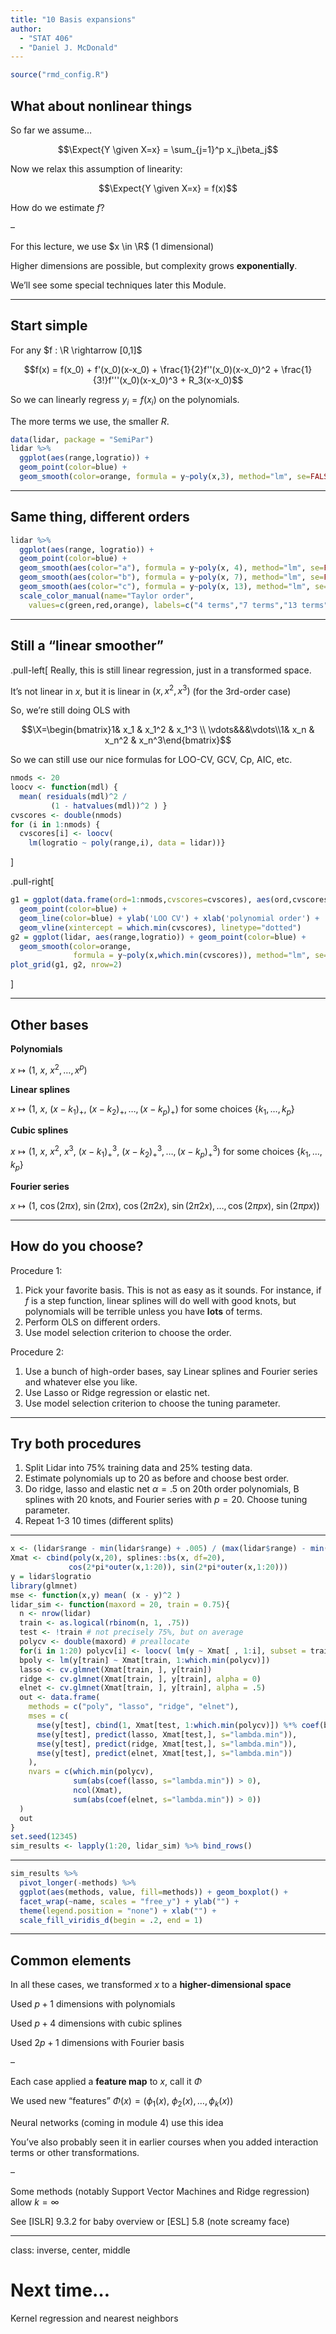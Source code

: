 ```yaml
---
title: "10 Basis expansions"
author: 
  - "STAT 406"
  - "Daniel J. McDonald"
---
```


```r
source("rmd_config.R")
```

## What about nonlinear things

$$\newcommand{\Expect}[1]{E\left[ #1 \right]}
\newcommand{\Var}[1]{\mathrm{Var}\left[ #1 \right]}
\newcommand{\Cov}[2]{\mathrm{Cov}\left[#1,\ #2\right]}
\newcommand{\given}{\ \vert\ }
\newcommand{\R}{\mathbb{R}}
\newcommand{\tr}[1]{\mbox{tr}(#1)}
\newcommand{\X}{\mathbf{X}}
\newcommand{\y}{\mathbf{y}}$$

So far we assume...

$$\Expect{Y \given X=x} = \sum_{j=1}^p x_j\beta_j$$

Now we relax this assumption of linearity:

$$\Expect{Y \given X=x} = f(x)$$

How do we estimate $f$?

--

For this lecture, we use $x \in \R$ (1 dimensional)

Higher dimensions are possible, but complexity grows __exponentially__.

We'll see some special techniques later this Module.

---

## Start simple

For any $f : \R \rightarrow [0,1]$

$$f(x) = f(x_0) + f'(x_0)(x-x_0) + \frac{1}{2}f''(x_0)(x-x_0)^2 + \frac{1}{3!}f'''(x_0)(x-x_0)^3 + R_3(x-x_0)$$

So we can linearly regress $y_i = f(x_i)$ on the polynomials.

The more terms we use, the smaller $R$.

```r
data(lidar, package = "SemiPar")
lidar %>% 
  ggplot(aes(range,logratio)) + 
  geom_point(color=blue) +
  geom_smooth(color=orange, formula = y~poly(x,3), method="lm", se=FALSE)
```

---

## Same thing, different orders

```r
lidar %>% 
  ggplot(aes(range, logratio)) + 
  geom_point(color=blue) + 
  geom_smooth(aes(color="a"), formula = y~poly(x, 4), method="lm", se=FALSE) +
  geom_smooth(aes(color="b"), formula = y~poly(x, 7), method="lm", se=FALSE) +
  geom_smooth(aes(color="c"), formula = y~poly(x, 13), method="lm", se=FALSE) +
  scale_color_manual(name="Taylor order",
    values=c(green,red,orange), labels=c("4 terms","7 terms","13 terms"))
```


---

## Still a "linear smoother"

.pull-left[
Really, this is still linear regression, just in a transformed space.

It's not linear in $x$, but it is linear in $(x,x^2,x^3)$ (for the 3rd-order case)

So, we're still doing OLS with

$$\X=\begin{bmatrix}1& x_1 & x_1^2 & x_1^3 \\ \vdots&&&\vdots\\1& x_n & x_n^2 & x_n^3\end{bmatrix}$$

So we can still use our nice formulas for LOO-CV, GCV, Cp, AIC, etc.


```r
nmods <- 20
loocv <- function(mdl) { 
  mean( residuals(mdl)^2 / 
         (1 - hatvalues(mdl))^2 ) }
cvscores <- double(nmods)
for (i in 1:nmods) {
  cvscores[i] <- loocv(
    lm(logratio ~ poly(range,i), data = lidar))}
```
]

.pull-right[

```r
g1 = ggplot(data.frame(ord=1:nmods,cvscores=cvscores), aes(ord,cvscores)) +
  geom_point(color=blue) +
  geom_line(color=blue) + ylab('LOO CV') + xlab('polynomial order') +
  geom_vline(xintercept = which.min(cvscores), linetype="dotted") 
g2 = ggplot(lidar, aes(range,logratio)) + geom_point(color=blue) + 
  geom_smooth(color=orange, 
              formula = y~poly(x,which.min(cvscores)), method="lm", se=FALSE) + ggtitle("Best model")
plot_grid(g1, g2, nrow=2)
```
]

---

## Other bases

__Polynomials__

$x \mapsto \left(1,\ x,\ x^2, \ldots, x^p\right)$

__Linear splines__

$x \mapsto \bigg(1,\ x,\ (x-k_1)_+,\ (x-k_2)_+,\ldots, (x-k_p)_+\bigg)$ for some choices $\{k_1,\ldots,k_p\}$

__Cubic splines__

$x \mapsto \bigg(1,\ x,\ x^2,\ x^3,\ (x-k_1)^3_+,\ (x-k_2)^3_+,\ldots, (x-k_p)^3_+\bigg)$ for some choices $\{k_1,\ldots,k_p\}$

__Fourier series__

$x \mapsto \bigg(1,\ \cos(2\pi x),\ \sin(2\pi x),\ \cos(2\pi 2 x),\ \sin(2\pi 2 x), \ldots, \cos(2\pi p x),\ \sin(2\pi p x)\bigg)$

---

## How do you choose?

Procedure 1:

1. Pick your favorite basis. This is not as easy as it sounds. For instance, if $f$ is a step function, linear splines will do well with good knots, but polynomials will be terrible unless you have __lots__ of terms.
2. Perform OLS on different orders.
3. Use model selection criterion to choose the order.

Procedure 2:

1. Use a bunch of high-order bases, say Linear splines and Fourier series and whatever else you like.
2. Use Lasso or Ridge regression or elastic net.
3. Use model selection criterion to choose the tuning parameter.

---

## Try both procedures

1. Split Lidar into 75% training data and 25% testing data.
2. Estimate polynomials up to 20 as before and choose best order.
3. Do ridge, lasso and elastic net $\alpha=.5$ on 20th order polynomials, B splines with 20 knots, and Fourier series with $p=20$. Choose tuning parameter.
4. Repeat 1-3 10 times (different splits)

---


```r
x <- (lidar$range - min(lidar$range) + .005) / (max(lidar$range) - min(lidar$range) + .01)
Xmat <- cbind(poly(x,20), splines::bs(x, df=20), 
             cos(2*pi*outer(x,1:20)), sin(2*pi*outer(x,1:20)))
y = lidar$logratio
library(glmnet)
mse <- function(x,y) mean( (x - y)^2 )
lidar_sim <- function(maxord = 20, train = 0.75){
  n <- nrow(lidar)
  train <- as.logical(rbinom(n, 1, .75))
  test <- !train # not precisely 75%, but on average
  polycv <- double(maxord) # preallocate
  for(i in 1:20) polycv[i] <- loocv( lm(y ~ Xmat[ , 1:i], subset = train))
  bpoly <- lm(y[train] ~ Xmat[train, 1:which.min(polycv)])
  lasso <- cv.glmnet(Xmat[train, ], y[train])
  ridge <- cv.glmnet(Xmat[train, ], y[train], alpha = 0)
  elnet <- cv.glmnet(Xmat[train, ], y[train], alpha = .5)
  out <- data.frame(
    methods = c("poly", "lasso", "ridge", "elnet"),
    mses = c(
      mse(y[test], cbind(1, Xmat[test, 1:which.min(polycv)]) %*% coef(bpoly)),
      mse(y[test], predict(lasso, Xmat[test,], s="lambda.min")),
      mse(y[test], predict(ridge, Xmat[test,], s="lambda.min")),
      mse(y[test], predict(elnet, Xmat[test,], s="lambda.min"))
    ),
    nvars = c(which.min(polycv),
              sum(abs(coef(lasso, s="lambda.min")) > 0),
              ncol(Xmat),
              sum(abs(coef(elnet, s="lambda.min")) > 0))
  )
  out
}
set.seed(12345)
sim_results <- lapply(1:20, lidar_sim) %>% bind_rows()
```

---

```r
sim_results %>% 
  pivot_longer(-methods) %>%
  ggplot(aes(methods, value, fill=methods)) + geom_boxplot() +
  facet_wrap(~name, scales = "free_y") + ylab("") +
  theme(legend.position = "none") + xlab("") +
  scale_fill_viridis_d(begin = .2, end = 1)
```

---

## Common elements

In all these cases, we transformed $x$ to a __higher-dimensional space__

Used $p+1$ dimensions with polynomials

Used $p+4$ dimensions with cubic splines

Used $2p+1$ dimensions with Fourier basis

--

Each case applied a __feature map__ to $x$, call it $\Phi$

We used new "features" $\Phi(x) = \bigg(\phi_1(x),\ \phi_2(x),\ldots,\phi_k(x)\bigg)$

Neural networks (coming in module 4) use this idea

You've also probably seen it in earlier courses when you added interaction terms or other transformations.

--

Some methods (notably Support Vector Machines and Ridge regression) allow $k=\infty$

See [ISLR] 9.3.2 for baby overview or [ESL] 5.8 (note screamy face)

---
class: inverse, center, middle

# Next time...

Kernel regression and nearest neighbors